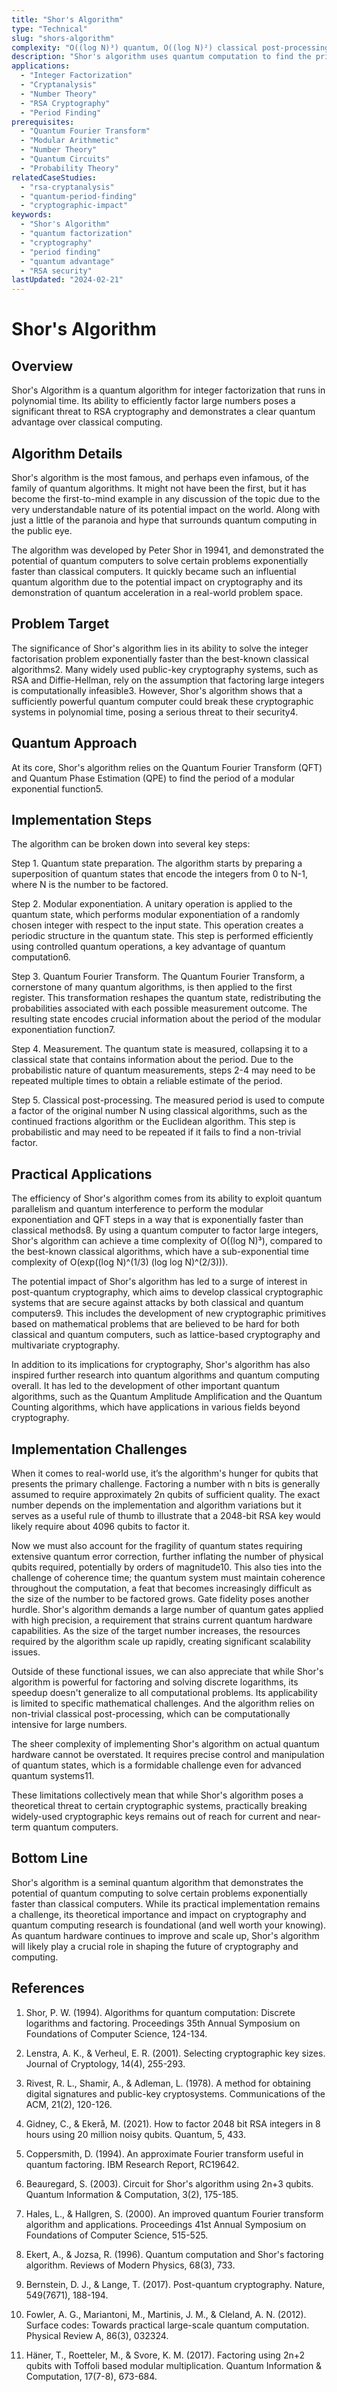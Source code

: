```yaml
---
title: "Shor's Algorithm"
type: "Technical"
slug: "shors-algorithm"
complexity: "O((log N)³) quantum, O((log N)²) classical post-processing"
description: "Shor's algorithm uses quantum computation to find the prime factors of a large integer in polynomial time, a task considered computationally infeasible for classical computers."
applications:
  - "Integer Factorization"
  - "Cryptanalysis"
  - "Number Theory"
  - "RSA Cryptography"
  - "Period Finding"
prerequisites:
  - "Quantum Fourier Transform"
  - "Modular Arithmetic"
  - "Number Theory"
  - "Quantum Circuits"
  - "Probability Theory"
relatedCaseStudies:
  - "rsa-cryptanalysis"
  - "quantum-period-finding"
  - "cryptographic-impact"
keywords:
  - "Shor's Algorithm"
  - "quantum factorization"
  - "cryptography"
  - "period finding"
  - "quantum advantage"
  - "RSA security"
lastUpdated: "2024-02-21"
---
```


# Shor's Algorithm

## Overview

Shor's Algorithm is a quantum algorithm for integer factorization that runs in polynomial time. Its ability to efficiently factor large numbers poses a significant threat to RSA cryptography and demonstrates a clear quantum advantage over classical computing.

## Algorithm Details


Shor's algorithm is the most famous, and perhaps even infamous, of the family of quantum algorithms. It might not have been the first, but it has become the first-to-mind example in any discussion of the topic due to the very understandable nature of its potential impact on the world. Along with just a little of the paranoia and hype that surrounds quantum computing in the public eye.

The algorithm was developed by Peter Shor in 19941, and demonstrated the potential of quantum computers to solve certain problems exponentially faster than classical computers. It quickly became such an influential quantum algorithm due to the potential impact on cryptography and its demonstration of quantum acceleration in a real-world problem space.

## Problem Target

The significance of Shor's algorithm lies in its ability to solve the integer factorisation problem exponentially faster than the best-known classical algorithms2. Many widely used public-key cryptography systems, such as RSA and Diffie-Hellman, rely on the assumption that factoring large integers is computationally infeasible3. However, Shor's algorithm shows that a sufficiently powerful quantum computer could break these cryptographic systems in polynomial time, posing a serious threat to their security4.

## Quantum Approach

At its core, Shor's algorithm relies on the Quantum Fourier Transform (QFT) and Quantum Phase Estimation (QPE) to find the period of a modular exponential function5.

## Implementation Steps

The algorithm can be broken down into several key steps:

Step 1. Quantum state preparation. The algorithm starts by preparing a superposition of quantum states that encode the integers from 0 to N-1, where N is the number to be factored.

Step 2. Modular exponentiation. A unitary operation is applied to the quantum state, which performs modular exponentiation of a randomly chosen integer with respect to the input state. This operation creates a periodic structure in the quantum state. This step is performed efficiently using controlled quantum operations, a key advantage of quantum computation6.

Step 3. Quantum Fourier Transform. The Quantum Fourier Transform, a cornerstone of many quantum algorithms, is then applied to the first register. This transformation reshapes the quantum state, redistributing the probabilities associated with each possible measurement outcome. The resulting state encodes crucial information about the period of the modular exponentiation function7.

Step 4. Measurement. The quantum state is measured, collapsing it to a classical state that contains information about the period. Due to the probabilistic nature of quantum measurements, steps 2-4 may need to be repeated multiple times to obtain a reliable estimate of the period.

Step 5. Classical post-processing. The measured period is used to compute a factor of the original number N using classical algorithms, such as the continued fractions algorithm or the Euclidean algorithm. This step is probabilistic and may need to be repeated if it fails to find a non-trivial factor.

## Practical Applications

The efficiency of Shor's algorithm comes from its ability to exploit quantum parallelism and quantum interference to perform the modular exponentiation and QFT steps in a way that is exponentially faster than classical methods8. By using a quantum computer to factor large integers, Shor's algorithm can achieve a time complexity of O((log N)³), compared to the best-known classical algorithms, which have a sub-exponential time complexity of O(exp((log N)^(1/3) (log log N)^(2/3))).

The potential impact of Shor's algorithm has led to a surge of interest in post-quantum cryptography, which aims to develop classical cryptographic systems that are secure against attacks by both classical and quantum computers9. This includes the development of new cryptographic primitives based on mathematical problems that are believed to be hard for both classical and quantum computers, such as lattice-based cryptography and multivariate cryptography.

In addition to its implications for cryptography, Shor's algorithm has also inspired further research into quantum algorithms and quantum computing overall. It has led to the development of other important quantum algorithms, such as the Quantum Amplitude Amplification and the Quantum Counting algorithms, which have applications in various fields beyond cryptography.

## Implementation Challenges

When it comes to real-world use, it’s the algorithm's hunger for qubits that presents the primary challenge. Factoring a number with n bits is generally assumed to require approximately 2n qubits of sufficient quality. The exact number depends on the implementation and algorithm variations but it serves as a useful rule of thumb to illustrate that a 2048-bit RSA key would likely require about 4096 qubits to factor it.

Now we must also account for the fragility of quantum states requiring extensive quantum error correction, further inflating the number of physical qubits required, potentially by orders of magnitude10. This also ties into the challenge of coherence time; the quantum system must maintain coherence throughout the computation, a feat that becomes increasingly difficult as the size of the number to be factored grows.
Gate fidelity poses another hurdle. Shor's algorithm demands a large number of quantum gates applied with high precision, a requirement that strains current quantum hardware capabilities. As the size of the target number increases, the resources required by the algorithm scale up rapidly, creating significant scalability issues.

Outside of these functional issues, we can also appreciate that while Shor's algorithm is powerful for factoring and solving discrete logarithms, its speedup doesn't generalize to all computational problems. Its applicability is limited to specific mathematical challenges. And the algorithm relies on non-trivial classical post-processing, which can be computationally intensive for large numbers.

The sheer complexity of implementing Shor's algorithm on actual quantum hardware cannot be overstated. It requires precise control and manipulation of quantum states, which is a formidable challenge even for advanced quantum systems11.

These limitations collectively mean that while Shor's algorithm poses a theoretical threat to certain cryptographic systems, practically breaking widely-used cryptographic keys remains out of reach for current and near-term quantum computers.

## Bottom Line

Shor's algorithm is a seminal quantum algorithm that demonstrates the potential of quantum computing to solve certain problems exponentially faster than classical computers. While its practical implementation remains a challenge, its theoretical importance and impact on cryptography and quantum computing research is foundational (and well worth your knowing). As quantum hardware continues to improve and scale up, Shor's algorithm will likely play a crucial role in shaping the future of cryptography and computing.

## References

1. Shor, P. W. (1994). Algorithms for quantum computation: Discrete logarithms and factoring. Proceedings 35th Annual Symposium on Foundations of Computer Science, 124-134.

2. Lenstra, A. K., & Verheul, E. R. (2001). Selecting cryptographic key sizes. Journal of Cryptology, 14(4), 255-293.

3. Rivest, R. L., Shamir, A., & Adleman, L. (1978). A method for obtaining digital signatures and public-key cryptosystems. Communications of the ACM, 21(2), 120-126.

4. Gidney, C., & Ekerå, M. (2021). How to factor 2048 bit RSA integers in 8 hours using 20 million noisy qubits. Quantum, 5, 433.

5. Coppersmith, D. (1994). An approximate Fourier transform useful in quantum factoring. IBM Research Report, RC19642.

6. Beauregard, S. (2003). Circuit for Shor's algorithm using 2n+3 qubits. Quantum Information & Computation, 3(2), 175-185.

7. Hales, L., & Hallgren, S. (2000). An improved quantum Fourier transform algorithm and applications. Proceedings 41st Annual Symposium on Foundations of Computer Science, 515-525.

8. Ekert, A., & Jozsa, R. (1996). Quantum computation and Shor's factoring algorithm. Reviews of Modern Physics, 68(3), 733.

9. Bernstein, D. J., & Lange, T. (2017). Post-quantum cryptography. Nature, 549(7671), 188-194.

10. Fowler, A. G., Mariantoni, M., Martinis, J. M., & Cleland, A. N. (2012). Surface codes: Towards practical large-scale quantum computation. Physical Review A, 86(3), 032324.

11. Häner, T., Roetteler, M., & Svore, K. M. (2017). Factoring using 2n+2 qubits with Toffoli based modular multiplication. Quantum Information & Computation, 17(7-8), 673-684.